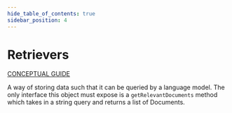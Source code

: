 ```yaml
---
hide_table_of_contents: true
sidebar_position: 4
---
```



# Retrievers

[CONCEPTUAL GUIDE](https://docs.langchain.com/docs/components/indexing/retriever)

A way of storing data such that it can be queried by a language model. The only interface this object must expose is a `getRelevantDocuments` method which takes in a string query and returns a list of Documents.

<DocCardList />
